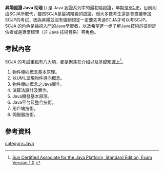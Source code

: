 {{noteTA|G1=IT}}
'''昇陽認證 Java 助理''' ({{lang|en|Sun Certified Associate for Java, SCJA}}) 是 Java 認證系列中的最初階認證，早期是[[SCJP|SCJP]]，目前則由SCJA所取代，雖然SCJA是最初階級的認證，但大多數考生還是會直接參加SCJP的考試，因為昇陽並沒有強制規定一定要先考過SCJA才可以考SCJP。SCJA 的角色是給初入門的Java學習者，以及希望進一步了解Java技術的技術評估者或是專案經理（非 Java 技術體系）等角色。

==考試內容==
SCJA 的考試重點有八大項，都是聚焦在介绍以及基礎知識上<ref>[https://www.suntrainingcatalogue.com/eduserv/client/loadCourse.do?coCourseCode=CX-310-019 Sun Certified Associate for the Java Platform, Standard Edition, Exam Version 1.0] {{webarchive|url=https://web.archive.org/web/20061218065416/https://www.suntrainingcatalogue.com/eduserv/client/loadCourse.do?coCourseCode=CX-310-019 |date=2006-12-18 }}</ref>。

# 物件導向概念基本原理。
# 以UML呈現物件導向概念。
# 物件導向概念之Java實作。
# 演算法設計及實作。
# Java開發基本原理。
# Java平台及整合技術。
# 用戶端技術。
# 伺服器技術。

==參考資料==
<div class="references-small">
<references />
</div>

{{Sun Microsystems}}

[[category:Java|category:Java]]